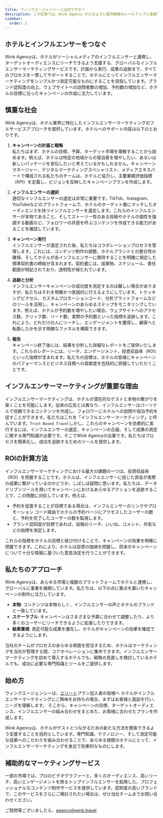 ```yaml
---
title: ウィンクエージェンシーとは何ですか？
description: この記事では、Wink Agency がどのように販売戦略のレベルアップと直接予約の増加を支援できるかを説明します。
sidebar:
  order: 1
---
```


## ホテルとインフルエンサーをつなぐ

Wink Agencyは、ホテルがソーシャルメディアのインフルエンサーと連携し、ターゲットオーディエンスにリーチできるよう支援する、グローバルなインフルエンサーマーケティングサービスです。計画から実行、成果の追跡まで、すべてのプロセスを一貫してサポートすることで、ホテルにとってインフルエンサーマーケティングをシンプルかつ測定可能なものにすることを目指しています。ブランド認知度の向上、ウェブサイトへの訪問者数の増加、予約数の増加など、ホテルの目標に沿ったキャンペーンの作成に注力しています。

## 慎重な社会

Wink Agencyは、ホテル業界に特化したインフルエンサーマーケティングのフルサービスアプローチを提供しています。ホテルへのサポート内容は以下のとおりです。

1. **キャンペーンの計画と戦略**\
   私たちはまず、ホテルの目標、予算、ターゲット市場を理解することから始めます。例えば、ホテルは特定の地域からの宿泊客を増やしたい、あるいは新しいパッケージを宣伝したいと考えているかもしれません。キャンペーンマネージャー、デジタルマーケティングスペシャリスト、メディアエキスパートで構成される私たちのチームは、ホテルと協力し、主要業績評価指標（KPI）を定義し、ビジョンを反映したキャンペーンプランを作成します。

2. **インフルエンサーの選択**\
   適切なインフルエンサーの選定は非常に重要です。TikTok、Instagram、YouTubeなどのプラットフォームで、ホテルのターゲット層にマッチしたオーディエンスを持つインフルエンサーを選定します。これらのインフルエンサーが本物であること、そしてストーリー性のある投稿やホテルの個性を強調する動画など、フォロワーの共感を呼ぶコンテンツを作成できる能力があることを確認しています。

3. **キャンペーン実行**\
   インフルエンサーが選定された後、私たちはコラボレーションプロセスを管理します。これには、コンテンツ制作の調整、ホテルブランドとの整合性の確保、そしてホテルが各インフルエンサーに期待することを明確に規定した標準契約書の締結が含まれます。契約書には、成果物、スケジュール、責任範囲が明記されており、透明性が保たれています。

4. **追跡と分析**\
   インフルエンサーキャンペーンの成功度を測定するのは難しい場合がありますが、私たちはそれを明確かつ実践的に行えるようにしています。トラッキングピクセル、カスタムプロモーションコード、分析プラットフォームなどのツールを活用し、キャンペーンのあらゆるステップをモニタリングしています。例えば、ホテルが予約数を増やしたい場合、ウェブサイトへのアクセス数、クリック数、リード数、実際の予約数といった指標を追跡します。これにより、どれだけの人にリーチし、エンゲージメントを獲得し、顧客へと転換したかを示す明確なファネルを構築できます。

5. **報告**\
   キャンペーン終了後には、結果を分析した詳細なレポートをご提供いたします。これらのレポートには、リーチ、エンゲージメント、投資収益率（ROI）といった指標が含まれます。私たちの目標は、ホテルの皆様にキャンペーンのパフォーマンスとビジネス目標への貢献度を包括的に把握していただくことです。

## インフルエンサーマーケティングが重要な理由

インフルエンサーマーケティングは、ホテルが潜在的なゲストと本物の繋がりを築くことを可能にします。従来の広告とは異なり、インフルエンサーはパーソナルで信頼できるコンテンツを作成し、フォロワーにホテルへの訪問や宿泊予約を促すことができます。私たちはこれを「インフルエンサーマーケティング」と呼んでいます。`Trust-Based Travel`しかし、これらのキャンペーンを効果的に実行するには、インフルエンサーの選定、キャンペーンの企画、そして成果の測定に関する専門知識が必要です。そこでWink Agencyの出番です。私たちはプロセスを簡素化し、成功を追跡するためのツールを提供します。

## ROIの計算方法

インフルエンサーマーケティングにおける最大の課題の一つは、投資収益率（ROI）を把握することです。ホテルは、インフルエンサーに投じた資金が実際の成果に繋がっているのかどうか、しばしば疑問に思います。私たちは、データドリブンツールを用いてキャンペーンにおけるあらゆるアクションを追跡することで、この問題に対処しています。例えば、

* 予約を促進することが目標である場合は、インフルエンサーのリンクやプロモーション コード経由でホテルの予約ページにアクセスしたユーザーの数と、予約を完了したユーザーの数を監視します。
* ブランド認知度が目標であれば、投稿のリーチ、いいね、コメント、共有などの指標を測定します。

これらの指標をホテルの目標と結び付けることで、キャンペーンの効果を明確に把握できます。これにより、ホテルは投資の価値を把握し、将来のキャンペーンについて十分な情報に基づいた意思決定を行うことができます。

## 私たちのアプローチ

Wink Agencyは、あらゆる市場と複数のプラットフォームでホテルと連携し、グローバルに事業を展開しています。私たちは、以下の点に重点を置いたキャンペーンの制作に注力しています。

* **本物**: コンテンツは本物らしく、インフルエンサーの声とホテルのブランドと一致しています。
* **スケーラブル**: キャンペーンはさまざまな予算に合わせて調整したり、より多くのユーザーにリーチできるように拡張したりできます。
* **結果重視**: 測定可能な成果を優先し、ホテルがキャンペーンの効果を確認できるようにします。

当社のチームがプロセスのあらゆる側面を担当するため、ホテルはマーケティングを当社が管理する間、コアオペレーションに集中できます。インフルエンサーマーケティングを初めて導入するホテルでも、戦略の見直しを検討しているホテルでも、成功に必要な専門知識とツールをご提供します。

## 始め方

ウィンクエージェンシーは、[エリート](/managed-social/what-is-managed-social/#subscription-tiers)プラン加入者の皆様へ
ホテルがインフルエンサーマーケティングにご興味をお持ちの場合、まずはお客様と面談を行い、ニーズを理解します。
そこから、キャンペーンの目標、ターゲットオーディエンス、インフルエンサーの組み合わせをまとめた、お客様に合わせたプランを作成します。

Wink Agencyは、ホテルがゲストとつながるための新たな方法を模索できるよう支援することを目的としています。専門知識、テクノロジー、そして測定可能な成果へのこだわりを組み合わせることで、あらゆる規模のホテルにとって、インフルエンサーマーケティングを身近で効果的なものにします。

## 補助的なマーケティングサービス

一部の市場では、プロのビデオグラファーと、多くのオーディエンス、高いリーチ、高いエンゲージメントを誇るトップインフルエンサーを起用した、プロフェッショナルなコンテンツ制作サービスを提供しています。認知度の高いブランドで、このサービスをさらにご検討されたい場合は、ぜひ当社チームまでお問い合わせください。

ご質問等ございましたら、[agency@wink.travel](mailto://agency@wink.travel)

